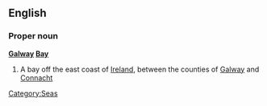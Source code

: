 ==English==
{{wikipedia}}
===Proper noun===
'''[[Galway]] [[Bay]]'''

# A bay off the east coast of [[Ireland]], between the counties of [[Galway]] and [[Connacht]]

[[Category:Seas]]